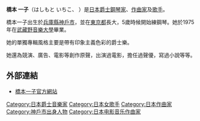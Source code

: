 {{艺人
|姓名 = 桥本一子
|类型 = 制作人
|外文名 = はしもと いちこ
|外文 = ja
|出生日期 = {{Birth date and age|1952|7|1}}
|出生地点 = {{JPN}}[[兵库县|兵库县]][[神户市|神户市]]
|音乐类型 = [[爵士乐|爵士乐]]
|演奏乐器 = [[钢琴|钢琴]]
|网站 = {{Official|http://homepage2.nifty.com/najanaja/}}
}}

'''橋本 一子'''（はしもと いちこ、{{bd|1952年|7月1日||catIdx=Hashimoto Ichiko}} ）是[[日本|日本]][[爵士鋼琴家|爵士鋼琴家]]、[[作曲家|作曲家]]及[[歌手|歌手]]。

橋本一子出生於[[兵庫縣|兵庫縣]][[神戶市|神戶市]]，並在[[東京都|東京都]]長大，5歲時候開始練鋼琴。她於1975年在[[武藏野音樂大學|武藏野音樂大學]]畢業。

她的單獨專輯風格主要是帶有印象主義色彩的爵士樂。
 
她還為競演、廣告、電影等創作原聲，出演過電影，擔任過聲優，寫過小說等等。

==外部連結==
*{{ja icon}} [http://homepage2.nifty.com/najanaja/ichiko.html 橋本一子官方網站]{{dead link|date=2018年1月 |bot=InternetArchiveBot |fix-attempted=yes }}

{{Authority control}}
{{DEFAULTSORT:Hashimoto, Ichiko}}
[[Category:日本爵士音樂家|Category:日本爵士音樂家]]
[[Category:日本女歌手|Category:日本女歌手]]
[[Category:日本作曲家|Category:日本作曲家]]
[[Category:神戶市出身人物|Category:神戶市出身人物]]
[[Category:日本电影音乐作曲家|Category:日本电影音乐作曲家]]
